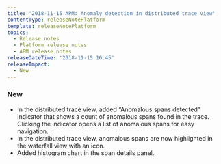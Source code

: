 ```yaml
---
title: '2018-11-15 APM: Anomaly detection in distributed trace view'
contentType: releaseNotePlatform
template: releaseNotePlatform
topics:
  - Release notes
  - Platform release notes
  - APM release notes
releaseDateTime: '2018-11-15 16:45'
releaseImpact:
  - New
---
```


### New

* In the distributed trace view, added “Anomalous spans detected” indicator that shows a count of anomalous spans found in the trace. Clicking the indicator opens a list of anomalous spans for easy navigation.
* In the distributed trace view, anomalous spans are now highlighted in the waterfall view with an icon.
* Added histogram chart in the span details panel.
